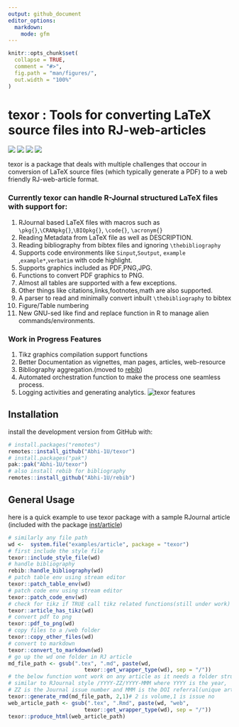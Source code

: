 ```yaml
---
output: github_document
editor_options:
  markdown:
    mode: gfm
---
```


<!-- README.md is generated from README.Rmd. Please edit that file -->

```r
knitr::opts_chunk$set(
  collapse = TRUE,
  comment = "#>",
  fig.path = "man/figures/",
  out.width = "100%"
)
```

# texor : Tools for converting LaTeX source files into RJ-web-articles

<!-- badges: start -->
![](https://img.shields.io/badge/R-%3E=3.6.3-blue?style=for-the-badge&logo=R&logoColor=lightblue)
![](https://img.shields.io/badge/Developemnt-active-green?style=for-the-badge&logo=)
![](https://img.shields.io/badge/R_CMD_check-failing-red?style=for-the-badge)
![](https://img.shields.io/github/issues/Abhi-1U/texor?color=orange&logo=github&logoColor=&style=for-the-badge)

<!-- badges: end -->

texor is a package that deals with multiple challenges that occour in conversion of LaTeX source files (which typically generate a PDF) to a web friendly RJ-web-article format. 

### Currently texor can handle R-Journal structured LaTeX files with support for:

1. RJournal based LaTeX files with macros such as `\pkg{}`,`\CRANpkg{}`,`\BIOpkg{}`, `\code{}`, `\acronym{}`
2. Reading Metadata from LaTeX file as well as DESCRIPTION.
3. Reading bibliography from bibtex files and ignoring `\thebibliography`
4. Supports code environments like `Sinput`,`Soutput`, `example` ,`example*`,`verbatim` with code highlight.
5. Supports graphics included as PDF,PNG,JPG.
6. Functions to convert PDF graphics to PNG.
7. Almost all tables are supported with a few exceptions.
8. Other things like citations,links,footnotes,math are also supported.
9. A parser to read and minimally convert inbuilt `\thebibliography` to bibtex
10. Figure/Table numbering
11. New GNU-sed like find and replace function in R to manage alien commands/environments.

### Work in Progress Features

1. Tikz graphics compilation support functions
2. Better Documentation as vignettes, man pages, articles, web-resource
3. Bibliography aggregation.(moved to [rebib](https://github.com/Abhi-1U/rebib))
4. Automated orchestration function to make the process one seamless process.
5. Logging activities and generating analytics.
![texor features](man/figures/texor.svg)


## Installation


install the development version from GitHub with:

``` r
# install.packages("remotes")
remotes::install_github("Abhi-1U/texor")
# install.packages("pak")
pak::pak("Abhi-1U/texor")
# also install rebib for bibliography
remotes::install_github("Abhi-1U/rebib")
```

## General Usage
 here is a quick example to use texor package with a sample RJournal article
(included with the package [inst/article](https://github.com/Abhi-1U/texor/tree/master/inst/examples/article))

``` r
# similarly any file path
wd <-  system.file("examples/article", package = "texor")
# first include the style file
texor::include_style_file(wd)
# handle bibliography
rebib::handle_bibliography(wd)
# patch table env using stream editor
texor::patch_table_env(wd)
# patch code env using stream editor
texor::patch_code_env(wd)
# check for tikz if TRUE call tikz related functions(still under work)
texor::article_has_tikz(wd)
# convert pdf to png
texor::pdf_to_png(wd)
# copy files to a /web folder
texor::copy_other_files(wd)
# convert to markdown
texor::convert_to_markdown(wd)
# go up the wd one folder in RJ article
md_file_path <- gsub(".tex", ".md", paste(wd,
                        texor::get_wrapper_type(wd), sep = "/"))
# the below function wont work on any article as it needs a folder structure
# similar to RJournal style /YYYY-ZZ/YYYY-MMM where YYYY is the year, 
# ZZ is the Journal issue number and MMM is the DOI referral(unique article number)
texor::generate_rmd(md_file_path, 2,1)# 2 is volume,1 is issue no
web_article_path <- gsub(".tex", ".Rmd", paste(wd, "web",
                        texor::get_wrapper_type(wd), sep = "/"))
texor::produce_html(web_article_path)
```
